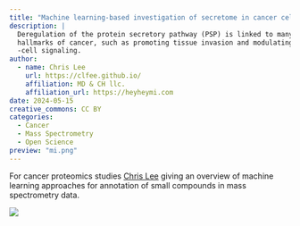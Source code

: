 ```yaml
---
title: "Machine learning-based investigation of secretome in cancer cells"
description: |
  Deregulation of the protein secretory pathway (PSP) is linked to many
  hallmarks of cancer, such as promoting tissue invasion and modulating cell
  -cell signaling.
author:
  - name: Chris Lee
    url: https://clfee.github.io/
    affiliation: MD & CH llc.
    affiliation_url: https://heyheymi.com
date: 2024-05-15
creative_commons: CC BY
categories:
  - Cancer
  - Mass Spectrometry
  - Open Science
preview: "mi.png"
---
```


For cancer proteomics studies [Chris Lee](https://github.com/clfee) giving an overview of machine learning
approaches for annotation of small compounds in mass spectrometry data.

![](/img/cmm1.png)

